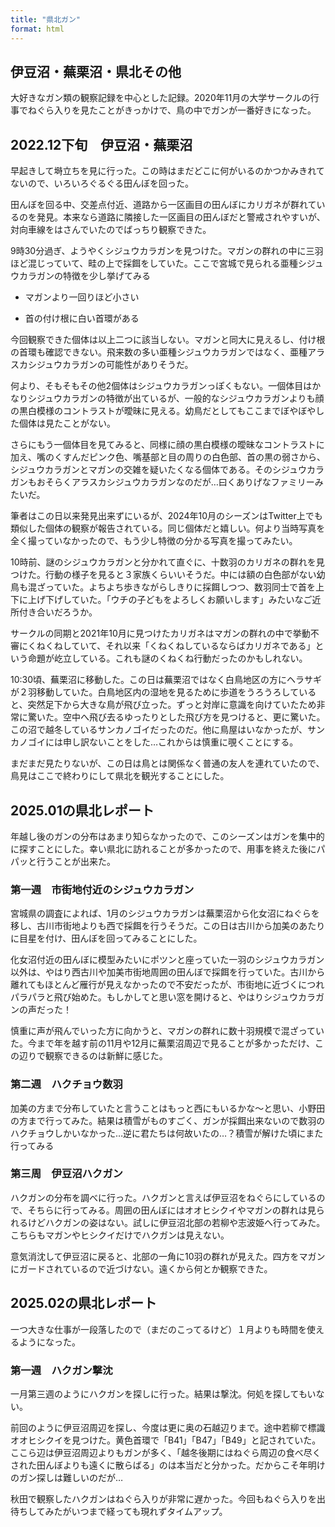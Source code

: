 ---
title: "県北ガン"
format: html
---

## 伊豆沼・蕪栗沼・県北その他

大好きなガン類の観察記録を中心とした記録。2020年11月の大学サークルの行事でねぐら入りを見たことがきっかけで、鳥の中でガンが一番好きになった。

## 2022.12下旬　伊豆沼・蕪栗沼

早起きして塒立ちを見に行った。この時はまだどこに何がいるのかつかみきれてないので、いろいろぐるぐる田んぼを回った。

田んぼを回る中、交差点付近、道路から一区画目の田んぼにカリガネが群れているのを発見。本来なら道路に隣接した一区画目の田んぼだと警戒されやすいが、対向車線をはさんでいたのでばっちり観察できた。

9時30分過ぎ、ようやくシジュウカラガンを見つけた。マガンの群れの中に三羽ほど混じっていて、畦の上で採餌をしていた。ここで宮城で見られる亜種シジュウカラガンの特徴を少し挙げてみる

-   マガンより一回りほど小さい

-   首の付け根に白い首環がある

今回観察できた個体は以上二つに該当しない。マガンと同大に見えるし、付け根の首環も確認できない。飛来数の多い亜種シジュウカラガンではなく、亜種アラスカシジュウカラガンの可能性がありそうだ。

何より、そもそもその他2個体はシジュウカラガンっぽくもない。一個体目はかなりシジュウカラガンの特徴が出ているが、一般的なシジュウカラガンよりも顔の黒白模様のコントラストが曖昧に見える。幼鳥だとしてもここまでぼやぼやした個体は見たことがない。

さらにもう一個体目を見てみると、同様に顔の黒白模様の曖昧なコントラストに加え、嘴のくすんだピンク色、嘴基部と目の周りの白色部、首の黒の弱さから、シジュウカラガンとマガンの交雑を疑いたくなる個体である。そのシジュウカラガンもおそらくアラスカシジュウカラガンなのだが...曰くありげなファミリーみたいだ。

筆者はこの日以来発見出来ずにいるが、2024年10月のシーズンはTwitter上でも類似した個体の観察が報告されている。同じ個体だと嬉しい。何より当時写真を全く撮っていなかったので、もう少し特徴の分かる写真を撮ってみたい。

10時前、謎のシジュウカラガンと分かれて直ぐに、十数羽のカリガネの群れを見つけた。行動の様子を見ると３家族くらいいそうだ。中には額の白色部がない幼鳥も混ざっていた。よちよち歩きながらしきりに採餌しつつ、数羽同士で首を上下に上げ下げしていた。「ウチの子どもをよろしくお願いします」みたいなご近所付き合いだろうか。

サークルの同期と2021年10月に見つけたカリガネはマガンの群れの中で挙動不審にくねくねしていて、それ以来「くねくねしているならばカリガネである」という命題が屹立している。これも謎のくねくね行動だったのかもしれない。

10:30頃、蕪栗沼に移動した。この日は蕪栗沼ではなく白鳥地区の方にヘラサギが２羽移動していた。白鳥地区内の湿地を見るために歩道をうろうろしていると、突然足下から大きな鳥が飛び立った。ずっと対岸に意識を向けていたため非常に驚いた。空中へ飛び去るゆったりとした飛び方を見つけると、更に驚いた。この沼で越冬しているサンカノゴイだったのだ。他に鳥屋はいなかったが、サンカノゴイには申し訳ないことをした...これからは慎重に覗くことにする。

まだまだ見たりないが、この日は鳥とは関係なく普通の友人を連れていたので、鳥見はここで終わりにして県北を観光することにした。

## 2025.01の県北レポート

年越し後のガンの分布はあまり知らなかったので、このシーズンはガンを集中的に探すことにした。幸い県北に訪れることが多かったので、用事を終えた後にパパッと行うことが出来た。

### 第一週　市街地付近のシジュウカラガン

宮城県の調査によれば、1月のシジュウカラガンは蕪栗沼から化女沼にねぐらを移し、古川市街地よりも西で採餌を行うそうだ。この日は古川から加美のあたりに目星を付け、田んぼを回ってみることにした。

化女沼付近の田んぼに模型みたいにポツンと座っていた一羽のシジュウカラガン以外は、やはり西古川や加美市街地周囲の田んぼで採餌を行っていた。古川から離れてもほとんど雁行が見えなかったので不安だったが、市街地に近づくにつれパラパラと飛び始めた。もしかしてと思い窓を開けると、やはりシジュウカラガンの声だった！

慎重に声が飛んでいった方に向かうと、マガンの群れに数十羽規模で混ざっていた。今まで年を越す前の11月や12月に蕪栗沼周辺で見ることが多かっただけ、この辺りで観察できるのは新鮮に感じた。

### 第二週　ハクチョウ数羽

加美の方まで分布していたと言うことはもっと西にもいるかな～と思い、小野田の方まで行ってみた。結果は積雪がものすごく、ガンが採餌出来ないので数羽のハクチョウしかいなかった...逆に君たちは何故いたの...？積雪が解けた頃にまた行ってみる

### 第三周　伊豆沼ハクガン

ハクガンの分布を調べに行った。ハクガンと言えば伊豆沼をねぐらにしているので、そちらに行ってみる。周囲の田んぼにはオオヒシクイやマガンの群れは見られるけどハクガンの姿はない。試しに伊豆沼北部の若柳や志波姫へ行ってみた。こちらもマガンやヒシクイだけでハクガンは見えない。

意気消沈して伊豆沼に戻ると、北部の一角に10羽の群れが見えた。四方をマガンにガードされているので近づけない。遠くから何とか観察できた。

## 2025.02の県北レポート

一つ大きな仕事が一段落したので（まだのこってるけど）１月よりも時間を使えるようになった。

### 第一週　ハクガン撃沈

一月第三週のようにハクガンを探しに行った。結果は撃沈。何処を探してもいない。

前回のように伊豆沼周辺を探し、今度は更に奥の石越辺りまで。途中若柳で標識オオヒシクイを見つけた。黄色首環で「B41」「B47」「B49」と記されていた。ここら辺は伊豆沼周辺よりもガンが多く、「越冬後期にはねぐら周辺の食べ尽くされた田んぼよりも遠くに散らばる」のは本当だと分かった。だからこそ年明けのガン探しは難しいのだが...

秋田で観察したハクガンはねぐら入りが非常に遅かった。今回もねぐら入りを出待ちしてみたがいつまで経っても現れずタイムアップ。
